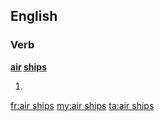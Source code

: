 ==English==

===Verb===
'''[[air]] [[ships]]'''

# {{third-person singular of|air ship}}

[[fr:air ships]]
[[my:air ships]]
[[ta:air ships]]